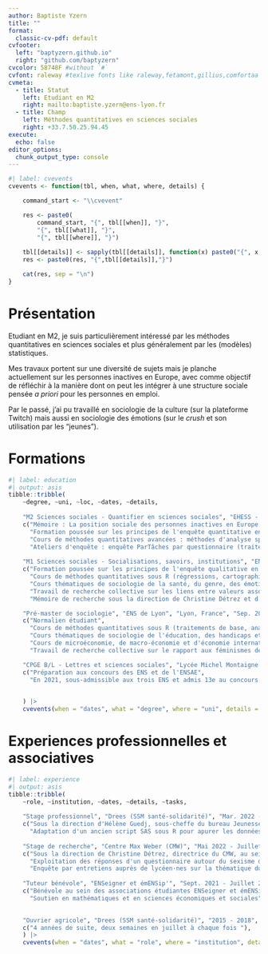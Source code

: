 ```yaml
---
author: Baptiste Yzern
title: ""
format:
  classic-cv-pdf: default
cvfooter:
  left: "baptyzern.github.io"
  right: "github.com/baptyzern"
cvcolor: 58748F #without `#`
cvfont: raleway #texlive fonts like raleway,fetamont,gillius,comfortaa
cvmeta:
  - title: Statut 
    left: Etudiant en M2
    right: mailto:baptiste.yzern@ens-lyon.fr
  - title: Champ 
    left: Méthodes quantitatives en sciences sociales
    right: +33.7.50.25.94.45
execute:
  echo: false
editor_options: 
  chunk_output_type: console
---
```


```r
#| label: cvevents
cvevents <- function(tbl, when, what, where, details) {

    command_start <- "\\cvevent"

    res <- paste0(
        command_start, "{", tbl[[when]], "}", 
        "{", tbl[[what]], "}",
        "{", tbl[[where]], "}")
    
    tbl[[details]] <- sapply(tbl[[details]], function(x) paste0("{", x, "}", collapse = ","))
    res <- paste0(res, "{",tbl[[details]],"}")

    cat(res, sep = "\n")
}
```

# Présentation

Etudiant en M2, je suis particulièrement intéressé par les méthodes quantitatives en sciences sociales et plus généralement par les (modèles) statistiques.

Mes travaux portent sur une diversité de sujets mais je planche actuellement sur les personnes inactives en Europe, avec comme objectif de réfléchir à la manière dont on peut les intégrer à une structure sociale pensée *a priori* pour les personnes en emploi. 

Par le passé, j'ai pu travaillé en sociologie de la culture (sur la plateforme Twitch) mais aussi en sociologie des émotions (sur le *crush* et son utilisation par les "jeunes"). 

# Formations

```r
#| label: education
#| output: asis
tibble::tribble(
    ~degree, ~uni, ~loc, ~dates, ~details,
    
    "M2 Sciences sociales - Quantifier en sciences sociales", "EHESS - ENS Ulm", "Paris, France", "Oct. 2023 - Sep. 2024",
    c("Mémoire : La position sociale des personnes inactives en Europe, sous la direction d'Etienne Pénissat",
      "Formation poussée sur les principes de l'enquête quantitative en sciences sociales",
      "Cours de méthodes quantitatives avancées : méthodes d'analyse spatiale, régressions avancées, web scraping et analyse textuelle",
      "Ateliers d'enquête : enquête ParTâches par questionnaire (traitement des résultats, élaboration d'une documentation, écriture d'un article), enquête sur les serveur·euses (migrant·es) dans les établissements de luxe à Paris en contact avec une clientèle internationalisée et riche"),
    
    "M1 Sciences sociales - Socialisations, savoirs, institutions", "ENS de Lyon", "Lyon, France", "Sep. 2022 - Sep. 2023",
    c("Formation poussée sur les principes de l'enquête qualitative en sciences sociales",
      "Cours de méthodes quantitatives sous R (régressions, cartographie, analyse de réseaux)",
      "Cours thématiques de sociologie de la santé, du genre, des émotions et des organisations",
      "Travail de recherche collective sur les liens entre valeurs associatives et rationalisation des activités à partir du cas d'une association d'accès au droit (production d'un article scientifique et présentation orale sous la forme d'un colloque)",
      "Mémoire de recherche sous la direction de Christine Détrez et d'Antoine Larribeau intitulé Faire partie d'une communauté. L'implication des viewers sur la plateforme Twitch."),

    "Pré-master de sociologie", "ENS de Lyon", "Lyon, France", "Sep. 2021 - Aug. 2022",
    c("Normalien étudiant",
      "Cours de méthodes quantitatives sous R (traitements de base, analyses factorielles)",
      "Cours thématiques de sociologie de l'éducation, des handicaps et du droit ",
      "Cours de microéconomie, de macro-économie et d'économie internationale",
      "Travail de recherche collective sur le rapport aux féminismes des acteurs institutionnels et associatifs de la planification familiale à Grenoble (production d'un rapport sous la forme d'un mémoire)"),

    "CPGE B/L - Lettres et sciences sociales", "Lycée Michel Montaigne de Bordeaux", "Bordeaux, France", "Sep. 2018 - Jul. 2021",
    c("Préparation aux concours des ENS et de l'ENSAE",
      "En 2021, sous-admissible aux trois ENS et admis 13e au concours de l'ENSAE"),
    

    ) |>
    cvevents(when = "dates", what = "degree", where = "uni", details = "details")
```

# Experiences professionnelles et associatives

```r
#| label: experience
#| output: asis
tibble::tribble(
    ~role, ~institution, ~dates, ~details, ~tasks,
    
    "Stage professionnel", "Drees (SSM santé-solidarité)", "Mar. 2022 - Present", " Social Science", 
    c("Sous la direction d'Hélène Guedj, sous-cheffe du bureau Jeunesse et Famille (BJF)", 
      "Adaptation d'un ancien script SAS sous R pour apurer les données de coûts et allocations déclarés dans l'enquête Mode de gardes réalisée par le BJF"),
    
    "Stage de recherche", "Centre Max Weber (CMW)", "Mai 2022 - Juillet 2022", "Social Science", 
    c("Sous la direction de Christine Détrez, directrice du CMW, au sein projet ANR Gender Equality Monitor", 
      "Exploitation des réponses d'un questionnaire autour du sexisme dans dans les chansons et présentation des résultats lors du séminaire interne du projet ANR GEM", 
      "Enquête par entretiens auprès de lycéen·nes sur la thématique du crush et co-rédaction avec Christine Détrez et d'autres stagiaires d'un article scientifique 'Le crush : une nouvelle éducation sentimentale ?' (Réseaux, n°242, 2023/6)"),
    
    "Tuteur bénévole", "ENSeigner et émENSip'", "Sept. 2021 - Juillet 2023", "Social Science", 
    c("Bénévole au sein des associations étudiantes ENSeigner et émENSip (ENS de Lyon)", 
      "Soutien en mathématiques et en sciences économiques et sociales"),

    
    "Ouvrier agricole", "Drees (SSM santé-solidarité)", "2015 - 2018", "Social Science", 
    c("4 années de suite, deux semaines en juillet à chaque fois "),
    ) |>
    cvevents(when = "dates", what = "role", where = "institution", details = "tasks")
```

